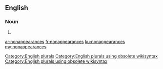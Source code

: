 ==English==

===Noun===
{{head|en}}

# {{plural of|nonappearance}}

[[Category:English plurals]][[Category:English plurals using obsolete wikisyntax]][[Category:English plurals using obsolete wikisyntax]]

[[ar:nonappearances]]
[[fr:nonappearances]]
[[ku:nonappearances]]
[[my:nonappearances]]
